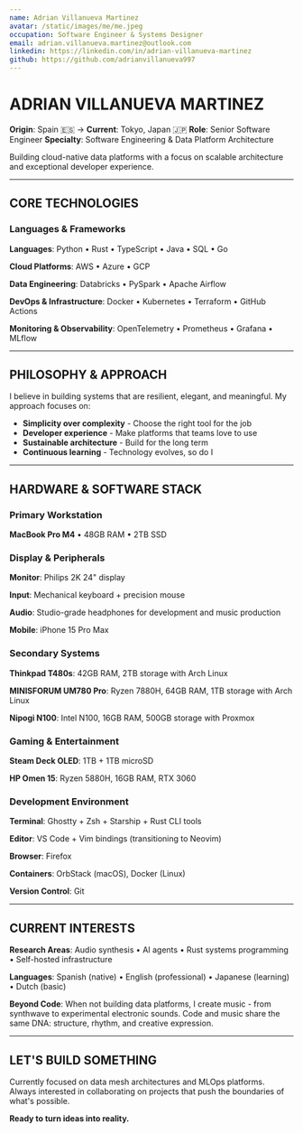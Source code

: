 ```yaml
---
name: Adrian Villanueva Martinez
avatar: /static/images/me/me.jpeg
occupation: Software Engineer & Systems Designer
email: adrian.villanueva.martinez@outlook.com
linkedin: https://linkedin.com/in/adrian-villanueva-martinez
github: https://github.com/adrianvillanueva997
---
```


# ADRIAN VILLANUEVA MARTINEZ

**Origin**: Spain 🇪🇸 → **Current**: Tokyo, Japan 🇯🇵
**Role**: Senior Software Engineer
**Specialty**: Software Engineering & Data Platform Architecture

Building cloud-native data platforms with a focus on scalable architecture and exceptional developer experience.

---

## CORE TECHNOLOGIES

### Languages & Frameworks

**Languages**: Python • Rust • TypeScript • Java • SQL • Go

**Cloud Platforms**: AWS • Azure • GCP

**Data Engineering**: Databricks • PySpark • Apache Airflow

**DevOps & Infrastructure**: Docker • Kubernetes • Terraform • GitHub Actions

**Monitoring & Observability**: OpenTelemetry • Prometheus • Grafana • MLflow

---

## PHILOSOPHY & APPROACH

I believe in building systems that are resilient, elegant, and meaningful. My approach focuses on:

- **Simplicity over complexity** - Choose the right tool for the job
- **Developer experience** - Make platforms that teams love to use
- **Sustainable architecture** - Build for the long term
- **Continuous learning** - Technology evolves, so do I

---

## HARDWARE & SOFTWARE STACK

### Primary Workstation

**MacBook Pro M4** • 48GB RAM • 2TB SSD

### Display & Peripherals

**Monitor**: Philips 2K 24" display

**Input**: Mechanical keyboard + precision mouse

**Audio**: Studio-grade headphones for development and music production

**Mobile**: iPhone 15 Pro Max

### Secondary Systems

**Thinkpad T480s**: 42GB RAM, 2TB storage with Arch Linux

**MINISFORUM UM780 Pro**: Ryzen 7880H, 64GB RAM, 1TB storage with Arch Linux

**Nipogi N100**: Intel N100, 16GB RAM, 500GB storage with Proxmox

### Gaming & Entertainment

**Steam Deck OLED**: 1TB + 1TB microSD

**HP Omen 15**: Ryzen 5880H, 16GB RAM, RTX 3060

### Development Environment

**Terminal**: Ghostty + Zsh + Starship + Rust CLI tools

**Editor**: VS Code + Vim bindings (transitioning to Neovim)

**Browser**: Firefox

**Containers**: OrbStack (macOS), Docker (Linux)

**Version Control**: Git

---

## CURRENT INTERESTS

**Research Areas**: Audio synthesis • AI agents • Rust systems programming • Self-hosted infrastructure

**Languages**: Spanish (native) • English (professional) • Japanese (learning) • Dutch (basic)

**Beyond Code**: When not building data platforms, I create music - from synthwave to experimental electronic sounds. Code and music share the same DNA: structure, rhythm, and creative expression.

---

## LET'S BUILD SOMETHING

Currently focused on data mesh architectures and MLOps platforms. Always interested in collaborating on projects that push the boundaries of what's possible.

**Ready to turn ideas into reality.**
